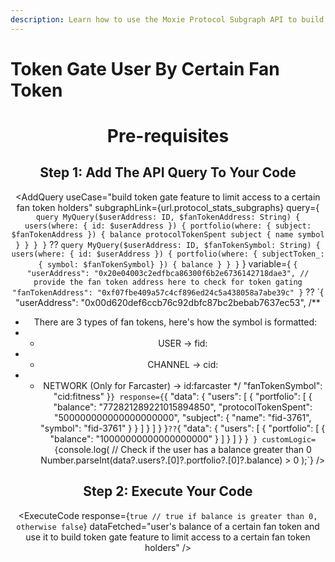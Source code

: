 ```yaml
---
description: Learn how to use the Moxie Protocol Subgraph API to build token gate feature to limit access to a certain fan token holders.
---
```



# Token Gate User By Certain Fan Token

<Header
  useCase="build token gate feature to limit access to a certain fan token holders"
  apiName="Moxie Protocol Subgraph"
/>

# Pre-requisites

<Prerequisites apiName="Moxie Protocol Subgraph" />

## Step 1: Add The API Query To Your Code

<AddQuery
  useCase="build token gate feature to limit access to a certain fan token holders"
  subgraphLink={url.protocol_stats_subgraphs}
  query={
    `query MyQuery($userAddress: ID, $fanTokenAddress: String) {
  users(where: { id: $userAddress }) {
    portfolio(where: { subject: $fanTokenAddress }) {
      balance
      protocolTokenSpent
      subject {
        name
        symbol
      }
    }
  }
}` ??
    `query MyQuery($userAddress: ID, $fanTokenSymbol: String) {
  users(where: { id: $userAddress }) {
    portfolio(where: { subjectToken_: { symbol: $fanTokenSymbol} }) {
      balance
    }
  }
}`
  }
  variable={
    `{
  "userAddress": "0x20e04003c2edfbca86300f6b2e6736142718dae3",
  // provide the fan token address here to check for token gating
  "fanTokenAddress": "0xf07fbe409a57c4cf896ed24c5a438058a7abe39c"
}` ??
    `{
  "userAddress": "0x00d620def6ccb76c92dbfc87bc2bebab7637ec53",
  /**
   * There are 3 types of fan tokens, here's how the symbol is formatted:
   * - USER -> fid:<fid>
   * - CHANNEL -> cid:<channel-id>
   * - NETWORK (Only for Farcaster) -> id:farcaster
   */
  "fanTokenSymbol": "cid:fitness"
}`
  }
  response={
    `{
  "data": {
    "users": [
      {
        "portfolio": [
          {
            "balance": "772821289221015894850",
            "protocolTokenSpent": "500000000000000000000",
            "subject": {
              "name": "fid-3761",
              "symbol": "fid-3761"
            }
          }
        ]
      }
    ]
  }
}` ??
    `{
  "data": {
    "users": [
      {
        "portfolio": [
          {
            "balance": "10000000000000000000"
          }
        ]
      }
    ]
  }
}`
  }
  customLogic={`console.log(
    // Check if the user has a balance greater than 0
    Number.parseInt(data?.users?.[0]?.portfolio?.[0]?.balance) > 0
  );`}
/>

## Step 2: Execute Your Code

<ExecuteCode
  response={`true // true if balance is greater than 0, otherwise false`}
  dataFetched="user's balance of a certain fan token and use it to build token gate feature to limit access to a certain fan token holders"
/>

<DeveloperSupport />
